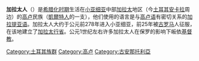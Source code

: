 {{Unreferenced|time=2021-03-15T06:46:05+00:00}}
'''加拉太人'''（{{lang-grc|Γαλάται}}）是[[希腊化时期|希腊化时期]]生活在[[小亚细亚|小亚细亚]]中部[[加拉太|加拉太]]地区（今[[土耳其|土耳其]][[安卡拉|安卡拉]]周边）的[[高卢|高卢]]民族（[[凱爾特人|凱爾特人]]的一支），他们使用的语言是与[[高卢语|高卢语]]有密切关系的[[加拉提亚语|加拉提亚语]]。加拉太人大约于公元前278年进入小亚细亚，前25年被[[古罗马|古罗马]]人征服，在该地建立了[[加拉太_(罗马行省)|加拉太行省]]。公元1世纪左右许多加拉太人在保罗的影响下皈依[[基督教|基督教]]。

[[Category:土耳其族群|Category:土耳其族群]]
[[Category:高卢|Category:高卢]]
[[Category:古安那托利亞|Category:古安那托利亞]]